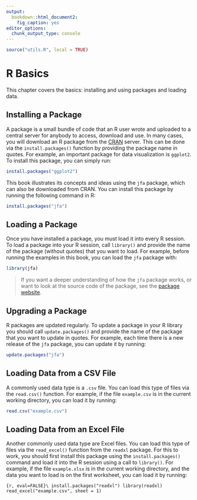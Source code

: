 ```yaml
---
output:
  bookdown::html_document2:
    fig_caption: yes
editor_options:
  chunk_output_type: console
---
```


```r
source("utils.R", local = TRUE)
```

# R Basics {#CHAPTER-R-BASICS}

This chapter covers the basics: installing and using packages and loading data.

## Installing a Package

A package is a small bundle of code that an R user wrote and uploaded to a
central server for anybody to access, download and use. In many cases, you will
download an R package from the [CRAN](http://cran.r-project.org/) server. This
can be done via the `install.packages()` function by providing the package name
in quotes. For example, an important package for data visualization is
`ggplot2`. To install this package, you can simply run:

```r
install.packages("ggplot2")
```

This book illustrates its concepts and ideas using the `jfa` package, which can
also be downloaded from CRAN. You can install this package by running the
following command in R:

```r
install.packages("jfa")
```

## Loading a Package

Once you have installed a package, you must load it into every R session. To
load a package into your R session, call `library()` and provide the name of the
package (without quotes) that you want to load. For example, before running the
examples in this book, you can load the `jfa` package with:

```r
library(jfa)
```

> If you want a deeper understanding of how the `jfa` package works, or want to
look at the source code of the package, see the
[package website](https://koenderks.github.io/jfa/).

## Upgrading a Package

R packages are updated regularly. To update a package in your R library you
should call `update.packages()` and provide the name of the package that you
want to update in quotes. For example, each time there is a new release of the
`jfa` package, you can update it by running:

```r
update.packages("jfa")
```

## Loading Data from a CSV File

A commonly used data type is a `.csv` file. You can load this type of files
via the `read.csv()` function. For example, if the file `example.csv` is in
the current working directory, you can load it by running:

```r
read.csv("example.csv")
```

## Loading Data from an Excel File

Another commonly used data type are Excel files. You can load this type of files
via the `read_excel()` function from the `readxl` package. For this to work, you
should first install this package using the `install.packages()` command and
load it into the R session using a call to `library()`. For example, if the file
`example.xlsx` is in the current working directory, and the data you want to
load is on the first worksheet, you can load it by running:

```{r, eval=FALSE}\
install.packages("readxl")
library(readxl)
read_excel("example.csv", sheet = 1)
```
